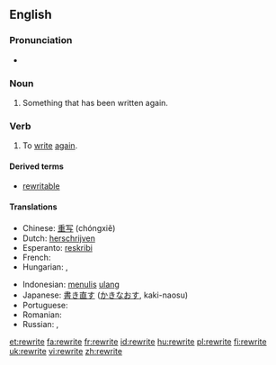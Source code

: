 {{wikipedia|dab=rewrite}}
==English==

===Pronunciation===
* {{IPA|/ɻiˈɻaɪt/}}
*: {{rhymes|aɪt}}

===Noun===
{{en-noun}}

# Something that has been written again.

===Verb===
{{en-verb|rewrites|rewriting|rewrote|rewritten}}

# To [[write]] [[again]].

====Derived terms====
* [[rewritable]]

====Translations====
{{trans-top|to write again}}
* Chinese: [[重写]] (chóngxiě)
* Dutch: [[herschrijven]]
* Esperanto: [[reskribi]]
* French: {{t+|fr|réécrire}}
* Hungarian: {{t+|hu|átír}}, {{t|hu|átfogalmaz}}
{{trans-mid}}
* Indonesian: [[tulis|menulis]] [[ulang]]
* Japanese: [[書き直す]] ([[かきなおす]], kaki-naosu)
* Portuguese: {{t+|pt|reescrever}}
* Romanian: {{t+|ro|rescrie}}
* Russian: {{t|ru|переписывать|tr-p'er'epísyvat'}} {{impf}}, {{t|ru|переписать|tr-p'er'episát'}} {{pf}}
{{trans-bottom}}

[[et:rewrite]]
[[fa:rewrite]]
[[fr:rewrite]]
[[id:rewrite]]
[[hu:rewrite]]
[[pl:rewrite]]
[[fi:rewrite]]
[[uk:rewrite]]
[[vi:rewrite]]
[[zh:rewrite]]